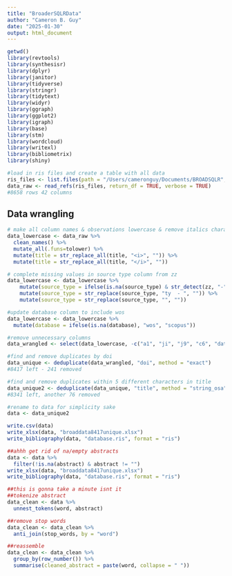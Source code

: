 ```yaml
---
title: "BroaderSQLRData"
author: "Cameron B. Guy"
date: "2025-01-30"
output: html_document
---
```


```r
getwd()
library(revtools)
library(synthesisr)
library(dplyr)
library(janitor)
library(tidyverse)
library(stringr)
library(tidytext)
library(widyr)
library(ggraph)
library(ggplot2)
library(igraph)
library(base)
library(stm)
library(wordcloud)
library(writexl)
library(bibliometrix)
library(shiny)
```


```r
#load in ris files and create a table with all data
ris_files <- list.files(path = "/Users/cameronguy/Documents/BROADSQLR", pattern = ".ris", full.names = TRUE)
data_raw <- read_refs(ris_files, return_df = TRUE, verbose = TRUE)
#8658 rows 42 columns
```
## Data wrangling

```r
# make all column names & observations lowercase & remove italics characters from title
data_lowercase <- data_raw %>%
  clean_names() %>%
  mutate_all(.funs=tolower) %>%
  mutate(title = str_replace_all(title, "<i>", "")) %>%
  mutate(title = str_replace_all(title, "</i>", ""))

# complete missing values in source type column from zz
data_lowercase <- data_lowercase %>%
    mutate(source_type = ifelse(is.na(source_type) & str_detect(zz, "-"), zz, source_type)) %>%
    mutate(source_type = str_replace(source_type, "ty  - ", "")) %>%
    mutate(source_type = str_replace(source_type, "﻿", ""))

#update database column to include wos
data_lowercase <- data_lowercase %>%
  mutate(database = ifelse(is.na(database), "wos", "scopus"))

#remove unnecessary columns
data_wrangled <- select(data_lowercase, -c("a1", "ji", "j9", "c6", "date_generated", "supertaxa", "a2", "fu", "fx", "url", "accession_zr", "proceedings_title", "chemicals", "source_abbreviated", "zz", "filename", "source_abbreviated"))

#find and remove duplicates by doi
data_unique <- deduplicate(data_wrangled, "doi", method = "exact")
#8417 left - 241 removed

#find and remove duplicates within 5 different characters in title
data_unique2 <- deduplicate(data_unique, "title", method = "string_osa", threshold = 5)
#8341 left, another 76 removed

#rename to data for simplicity sake
data <- data_unique2

write.csv(data)
write_xlsx(data, "broaddata8417unique.xlsx")
write_bibliography(data, "database.ris", format = "ris")
```





```r
##ahhh get rid of na/empty abstracts
data <- data %>%
  filter(!is.na(abstract) & abstract != "")
write_xlsx(data, "broaddata8417unique.xlsx")
write_bibliography(data, "database.ris", format = "ris")
```

```r
##this is gonna take a minute isnt it
##tokenize abstract
data_clean <- data %>%
  unnest_tokens(word, abstract)

##remove stop words
data_clean <- data_clean %>%
  anti_join(stop_words, by = "word")

##reassemble
data_clean <- data_clean %>%
  group_by(row_number()) %>%
  summarise(cleaned_abstract = paste(word, collapse = " "))


```